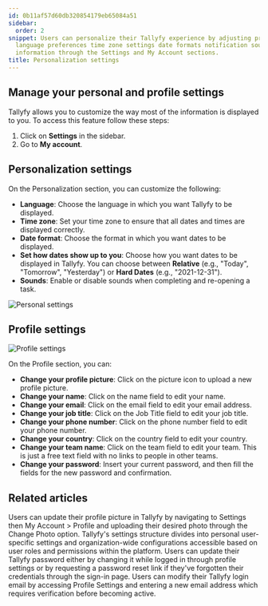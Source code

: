 ```yaml
---
id: 0b11af57d60db320854179eb65084a51
sidebar:
  order: 2
snippet: Users can personalize their Tallyfy experience by adjusting profile details
  language preferences time zone settings date formats notification sounds and account
  information through the Settings and My Account sections.
title: Personalization settings
---
```


## Manage your personal and profile settings

Tallyfy allows you to customize the way most of the information is displayed to you. To access this feature follow these steps:

1. Click on **Settings** in the sidebar.
2. Go to **My account**.

## Personalization settings

On the Personalization section, you can customize the following:

- **Language**: Choose the language in which you want Tallyfy to be displayed.
- **Time zone**: Set your time zone to ensure that all dates and times are displayed correctly.
- **Date format**: Choose the format in which you want dates to be displayed.
- **Set how dates show up to you**: Choose how you want dates to be displayed in Tallyfy. You can choose between **Relative** (e.g., "Today", "Tomorrow", "Yesterday") or **Hard Dates** (e.g., "2021-12-31").
- **Sounds**: Enable or disable sounds when completing and re-opening a task.

![Personal settings](https://screenshots.tallyfy.com/tallyfy%2Fpro%2Fdesktop-light-personal-settings-personalization.png)

## Profile settings

![Profile settings](https://screenshots.tallyfy.com/tallyfy%2Fpro%2Fdesktop-light-personal-settings-profile.png)

On the Profile section, you can:

- **Change your profile picture**: Click on the picture icon to upload a new profile picture.
- **Change your name**: Click on the name field to edit your name.
- **Change your email**: Click on the email field to edit your email address.
- **Change your job title**: Click on the Job Title field to edit your job title.
- **Change your phone number**: Click on the phone number field to edit your phone number.
- **Change your country**: Click on the country field to edit your country.
- **Change your team name**: Click on the team field to edit your team. This is just a free text field with no links to people in other teams.
- **Change your password**: Insert your current password, and then fill the fields for the new password and confirmation.


## Related articles
<CardGrid>
<LinkTitleCard header="<b>Personal Settings > Update your profile picture</b>" href="/products/pro/settings/personal-settings/how-can-i-set-up-my-profile-photo-on-tallyfy/" > Users can update their profile picture in Tallyfy by navigating to Settings then My Account > Profile and uploading their desired photo through the Change Photo option. </LinkTitleCard>
<LinkTitleCard header="<b>Pro > Settings</b>" href="/products/pro/settings/" > Tallyfy's settings structure divides into personal user-specific settings and organization-wide configurations accessible based on user roles and permissions within the platform. </LinkTitleCard>
<LinkTitleCard header="<b>Personal Settings > Change or reset your password</b>" href="/products/pro/settings/personal-settings/how-can-i-change-or-reset-my-tallyfy-password/" > Users can update their Tallyfy password either by changing it while logged in through profile settings or by requesting a password reset link if they've forgotten their credentials through the sign-in page. </LinkTitleCard>
<LinkTitleCard header="<b>Personal Settings > Change my email address</b>" href="/products/pro/settings/personal-settings/how-can-i-change-my-email-address-in-tallyfy/" > Users can modify their Tallyfy login email by accessing Profile Settings and entering a new email address which requires verification before becoming active. </LinkTitleCard>
</CardGrid>
